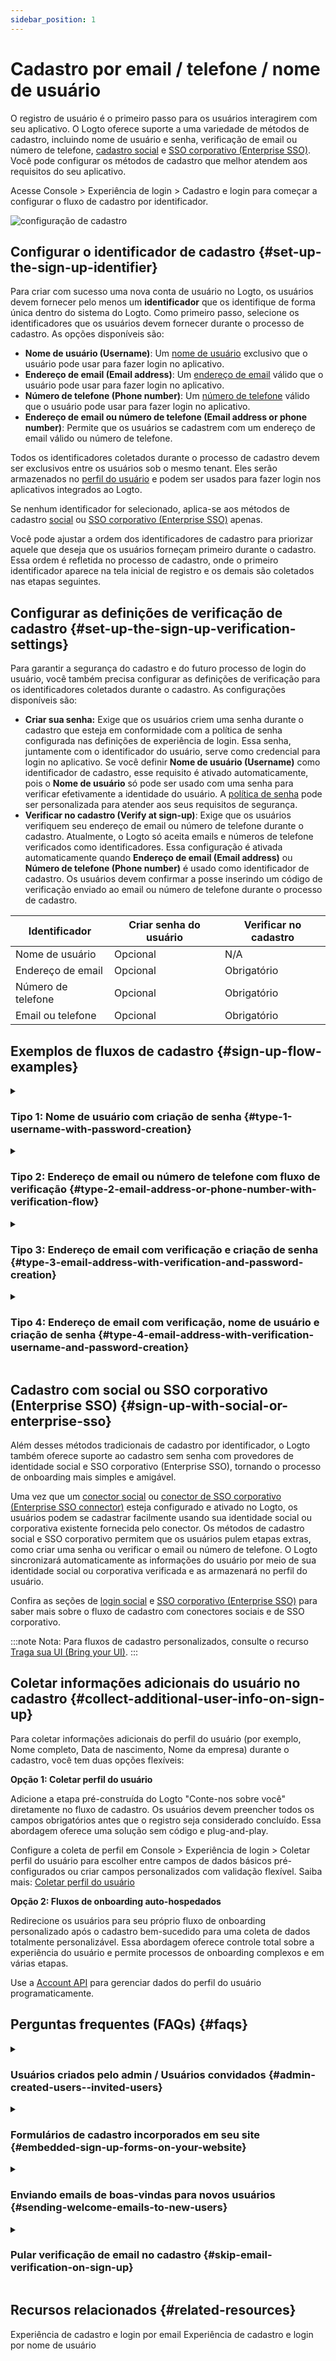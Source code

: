 ```yaml
---
sidebar_position: 1
---
```


# Cadastro por email / telefone / nome de usuário

O registro de usuário é o primeiro passo para os usuários interagirem com seu aplicativo. O Logto oferece suporte a uma variedade de métodos de cadastro, incluindo nome de usuário e senha, verificação de email ou número de telefone, [cadastro social](/end-user-flows/sign-up-and-sign-in/social-sign-in) e [SSO corporativo (Enterprise SSO)](/end-user-flows/enterprise-sso). Você pode configurar os métodos de cadastro que melhor atendem aos requisitos do seu aplicativo.

Acesse <CloudLink to="/sign-in-experience/sign-up-and-sign-in">Console > Experiência de login > Cadastro e login</CloudLink> para começar a configurar o fluxo de cadastro por identificador.

<img src="/img/assets/sign-in-experience-sign-up.png" alt="configuração de cadastro" />

## Configurar o identificador de cadastro \{#set-up-the-sign-up-identifier}

Para criar com sucesso uma nova conta de usuário no Logto, os usuários devem fornecer pelo menos um **identificador** que os identifique de forma única dentro do sistema do Logto. Como primeiro passo, selecione os identificadores que os usuários devem fornecer durante o processo de cadastro. As opções disponíveis são:

- **Nome de usuário (Username)**: Um [nome de usuário](/user-management/user-data#username) exclusivo que o usuário pode usar para fazer login no aplicativo.
- **Endereço de email (Email address)**: Um [endereço de email](/user-management/user-data#primary_email) válido que o usuário pode usar para fazer login no aplicativo.
- **Número de telefone (Phone number)**: Um [número de telefone](/user-management/user-data#primary_phone) válido que o usuário pode usar para fazer login no aplicativo.
- **Endereço de email ou número de telefone (Email address or phone number)**: Permite que os usuários se cadastrem com um endereço de email válido ou número de telefone.

Todos os identificadores coletados durante o processo de cadastro devem ser exclusivos entre os usuários sob o mesmo tenant. Eles serão armazenados no [perfil do usuário](/user-management/user-data#user-profile) e podem ser usados para fazer login nos aplicativos integrados ao Logto.

Se nenhum identificador for selecionado, aplica-se aos métodos de cadastro [social](/end-user-flows/sign-up-and-sign-in/social-sign-in) ou [SSO corporativo (Enterprise SSO)](/end-user-flows/enterprise-sso) apenas.

Você pode ajustar a ordem dos identificadores de cadastro para priorizar aquele que deseja que os usuários forneçam primeiro durante o cadastro. Essa ordem é refletida no processo de cadastro, onde o primeiro identificador aparece na tela inicial de registro e os demais são coletados nas etapas seguintes.

## Configurar as definições de verificação de cadastro \{#set-up-the-sign-up-verification-settings}

Para garantir a segurança do cadastro e do futuro processo de login do usuário, você também precisa configurar as definições de verificação para os identificadores coletados durante o cadastro. As configurações disponíveis são:

- **Criar sua senha:** Exige que os usuários criem uma senha durante o cadastro que esteja em conformidade com a política de senha configurada nas definições de experiência de login. Essa senha, juntamente com o identificador do usuário, serve como credencial para login no aplicativo. Se você definir **Nome de usuário (Username)** como identificador de cadastro, esse requisito é ativado automaticamente, pois o **Nome de usuário** só pode ser usado com uma senha para verificar efetivamente a identidade do usuário. A [política de senha](/security/password-policy) pode ser personalizada para atender aos seus requisitos de segurança.
- **Verificar no cadastro (Verify at sign-up)**: Exige que os usuários verifiquem seu endereço de email ou número de telefone durante o cadastro. Atualmente, o Logto só aceita emails e números de telefone verificados como identificadores. Essa configuração é ativada automaticamente quando **Endereço de email (Email address)** ou **Número de telefone (Phone number)** é usado como identificador de cadastro. Os usuários devem confirmar a posse inserindo um código de verificação enviado ao email ou número de telefone durante o processo de cadastro.

| Identificador      | Criar senha do usuário | Verificar no cadastro |
| ------------------ | ---------------------- | --------------------- |
| Nome de usuário    | Opcional               | N/A                   |
| Endereço de email  | Opcional               | Obrigatório           |
| Número de telefone | Opcional               | Obrigatório           |
| Email ou telefone  | Opcional               | Obrigatório           |

## Exemplos de fluxos de cadastro \{#sign-up-flow-examples}

<details>
  <summary>

### Tipo 1: Nome de usuário com criação de senha \{#type-1-username-with-password-creation}

</summary>

Selecione o **Nome de usuário (Username)** como identificador de cadastro. Criar sua senha é ativado automaticamente.

<img src="/img/assets/sign-up-username-password.png" alt="Cadastro por nome de usuário e senha" />

</details>

<details>
  <summary>

### Tipo 2: Endereço de email ou número de telefone com fluxo de verificação \{#type-2-email-address-or-phone-number-with-verification-flow}

</summary>

Selecione **Endereço de email ou número de telefone (Email address or phone number)** como identificador de cadastro. **Verificar no cadastro (Verify at sign-up)** é forçado a ser ativado.

<img
  src="/img/assets/sign-up-email-verification.png"
  alt="Cadastro por email ou telefone com verificação"
/>

</details>

<details>
  <summary>

### Tipo 3: Endereço de email com verificação e criação de senha \{#type-3-email-address-with-verification-and-password-creation}

</summary>

Selecione **Endereço de email (Email address)** como identificador de cadastro. **Verificar no cadastro (Verify at sign-up)** é forçado a ser ativado. Ative **Criar sua senha** para exigir que os usuários criem uma senha durante o cadastro. (O mesmo se aplica ao fluxo de cadastro por número de telefone)

<img
  src="/img/assets/sign-up-email-password.png"
  alt="Cadastro por email com verificação e criação de senha"
/>

</details>

<details>
  <summary>

### Tipo 4: Endereço de email com verificação, nome de usuário e criação de senha \{#type-4-email-address-with-verification-username-and-password-creation}

</summary>

Selecione **Endereço de email (Email address)** e **Nome de usuário (Username)** como identificadores de cadastro. **Verificar no cadastro (Verify at sign-up)** é forçado a ser ativado. Ative **Criar sua senha** para exigir que os usuários criem uma senha durante o cadastro.

<img
  src="/img/assets/sign-up-email-username-password.png"
  alt="Cadastro por email e nome de usuário com verificação e criação de senha"
/>

</details>

## Cadastro com social ou SSO corporativo (Enterprise SSO) \{#sign-up-with-social-or-enterprise-sso}

Além desses métodos tradicionais de cadastro por identificador, o Logto também oferece suporte ao cadastro sem senha com provedores de identidade social e SSO corporativo (Enterprise SSO), tornando o processo de onboarding mais simples e amigável.

Uma vez que um [conector social](/connectors/social-connectors) ou [conector de SSO corporativo (Enterprise SSO connector)](/connectors/enterprise-connectors) esteja configurado e ativado no Logto, os usuários podem se cadastrar facilmente usando sua identidade social ou corporativa existente fornecida pelo conector. Os métodos de cadastro social e SSO corporativo permitem que os usuários pulem etapas extras, como criar uma senha ou verificar o email ou número de telefone. O Logto sincronizará automaticamente as informações do usuário por meio de sua identidade social ou corporativa verificada e as armazenará no perfil do usuário.

Confira as seções de [login social](/end-user-flows/sign-up-and-sign-in/social-sign-in/) e [SSO corporativo (Enterprise SSO)](/end-user-flows/enterprise-sso/) para saber mais sobre o fluxo de cadastro com conectores sociais e de SSO corporativo.

:::note
Nota: Para fluxos de cadastro personalizados, consulte o recurso [Traga sua UI (Bring your UI)](/customization/bring-your-ui/).
:::

## Coletar informações adicionais do usuário no cadastro \{#collect-additional-user-info-on-sign-up}

Para coletar informações adicionais do perfil do usuário (por exemplo, Nome completo, Data de nascimento, Nome da empresa) durante o cadastro, você tem duas opções flexíveis:

**Opção 1: Coletar perfil do usuário**

Adicione a etapa pré-construída do Logto "Conte-nos sobre você" diretamente no fluxo de cadastro. Os usuários devem preencher todos os campos obrigatórios antes que o registro seja considerado concluído. Essa abordagem oferece uma solução sem código e plug-and-play.

Configure a coleta de perfil em <CloudLink to="/sign-in-experience/collect-user-profile">Console > Experiência de login > Coletar perfil do usuário</CloudLink> para escolher entre campos de dados básicos pré-configurados ou criar campos personalizados com validação flexível. Saiba mais: [Coletar perfil do usuário](/end-user-flows/collect-user-profile)

**Opção 2: Fluxos de onboarding auto-hospedados**

Redirecione os usuários para seu próprio fluxo de onboarding personalizado após o cadastro bem-sucedido para uma coleta de dados totalmente personalizável. Essa abordagem oferece controle total sobre a experiência do usuário e permite processos de onboarding complexos e em várias etapas.

Use a [Account API](/end-user-flows/account-settings/by-account-api) para gerenciar dados do perfil do usuário programaticamente.

## Perguntas frequentes (FAQs) \{#faqs}

<details>
  <summary>

### Usuários criados pelo admin / Usuários convidados \{#admin-created-users--invited-users}

</summary>

Saiba como implementar o [fluxo de cadastro apenas por convite.](/end-user-flows/sign-up-and-sign-in/disable-user-registration/#implement-an-invitation-only-sign-up-flow)

</details>

<details>
  <summary>

### Formulários de cadastro incorporados em seu site \{#embedded-sign-up-forms-on-your-website}

</summary>
  
O Logto atualmente não oferece suporte a API headless para login e cadastro. Você pode usar o recurso [Traga sua UI (Bring your UI)](/customization/bring-your-ui/) para enviar seu próprio formulário de cadastro ao Logto ou usar os parâmetros de login para preencher informações do usuário no Logto a partir do seu site. Saiba mais sobre o preenchimento do identificador do usuário em [Parâmetros de autenticação](/end-user-flows/authentication-parameters/).

</details>

<details>
  <summary>

### Enviando emails de boas-vindas para novos usuários \{#sending-welcome-emails-to-new-users}

</summary>

Assine o evento webhook `User.Created` para acionar um email de boas-vindas para novos usuários. Saiba mais sobre [eventos de webhook](/developers/webhooks/webhooks-events/#data-mutation-hook-events).

</details>

<details>
  <summary>

### Pular verificação de email no cadastro \{#skip-email-verification-on-sign-up}

</summary>

Atualmente, o Logto só aceita emails e números de telefone verificados como identificadores. O processo de verificação é obrigatório para garantir a segurança e a posse do identificador do usuário.
O suporte para emails ou números de telefone não verificados está em nosso [roadmap](https://logto.productlane.com/roadmap). Fique atento para novidades!

</details>

## Recursos relacionados \{#related-resources}

<Url href="https://www.youtube.com/watch?v=64rBXpWbScc">
  Experiência de cadastro e login por email
</Url>

<Url href="https://www.youtube.com/watch?v=chQxCJX6e6w">
  Experiência de cadastro e login por nome de usuário
</Url>

